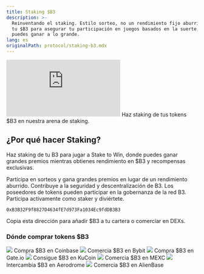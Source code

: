```yaml
---
title: Staking $B3
description: >-
  Reinventando el staking. Estilo sorteo, no un rendimiento fijo aburrido - usa
  tu $B3 para asegurar tu participación en juegos basados en la suerte, donde
  puedes ganar a lo grande.
lang: es
originalPath: protocol/staking-b3.mdx
---
```

<iframe
   className="w-full aspect-video rounded-xl mb-6"
    src="https://customer-gg6qs7nm5ue94t64.cloudflarestream.com/8d4fd9ab30d1002e5856a931a7e7dd05/iframe?muted=true&loop=true&autoplay=true&poster=https%3A%2F%2Fcustomer-gg6qs7nm5ue94t64.cloudflarestream.com%2F8d4fd9ab30d1002e5856a931a7e7dd05%2Fthumbnails%2Fthumbnail.jpg%3Ftime%3D%26height%3D600"
    title="Staking $B3"
    frameBorder="0"
  allow="accelerometer; autoplay; clipboard-write; encrypted-media; gyroscope; picture-in-picture"
  allowFullScreen
  ></iframe>

<Card title="Stake & win $B3" icon="coin" href="https://stake.b3.fun" horizontal>
  Haz staking de tus tokens $B3 en nuestra arena de staking.
</Card>

## ¿Por qué hacer Staking?
Haz staking de tu B3 para jugar a Stake to Win, donde puedes ganar grandes premios mientras obtienes rendimiento en $B3 y recompensas exclusivas.

<CardGroup cols={2}>
<Card title="Gana Recompensas" icon="coins">
  Participa en sorteos y gana grandes premios en lugar de un rendimiento aburrido.
</Card>

<Card title="Asegura la Red" icon="shield">
  Contribuye a la seguridad y descentralización de B3.
</Card>

<Card title="Derechos de Gobernanza" icon="users">
  Los poseedores de tokens pueden participar en la gobernanza de la red B3.
</Card>

<Card title="Bajo Riesgo" icon="gamepad">
  Participa activamente como staker y diviértete.
</Card>
</CardGroup>

```text Contract Address
0xB3B32F9f8827D4634fE7d973Fa1034Ec9fdDB3B3
```
Copia esta dirección para añadir $B3 a tu cartera o comerciar en DEXs.


### Dónde comprar tokens $B3

<CardGroup cols={3}>
  <Card title="Coinbase" href="https://www.coinbase.com/price/b3-base" horizontal>
    <img src="/images/coinbase-logo.svg" className="w-full bg-black aspect-video object-contain rounded-lg p-2 my-3" />
    Compra $B3 en Coinbase
  </Card>

  <Card title="Bybit" href="https://www.bybit.com/en/trade/spot/B3/USDT" horizontal>
    <img src="/images/bybit-logo.svg" className="w-full bg-black aspect-video object-contain rounded-lg p-2 my-3" />
    Comercia $B3 en Bybit
  </Card>

  <Card title="Gate.io" href="https://www.gate.io/trade/B3_USDT" horizontal>
    <img src="/images/gateio-logo.svg" className="w-full bg-black aspect-video object-contain rounded-lg p-2 my-3" />
    Compra $B3 en Gate.io
  </Card>

  <Card title="KuCoin" href="https://trade.kucoin.com/B3-USDT?utm_source=community_partner_info" horizontal>
    <img src="/images/kucoin-logo.avif" className="w-full bg-black aspect-video object-contain rounded-lg p-2 my-3" />
    Consigue $B3 en KuCoin
  </Card>

  <Card title="MEXC" href="https://www.mexc.com/exchange/B3_USDT" horizontal>
    <img src="/images/mexc-logo.svg" className="w-full bg-black aspect-video object-contain rounded-lg p-2 my-3" />
    Comercia $B3 en MEXC
  </Card>

  <Card title="Aerodrome" href="https://aerodrome.finance/swap?from=eth&to=0xb3b32f9f8827d4634fe7d973fa1034ec9fddb3b3&chain0=8453&chain1=8453" horizontal>
    <img src="/images/aerodrome-logo.svg" className="w-full bg-black aspect-video object-contain rounded-lg p-2 my-3" />
    Intercambia $B3 en Aerodrome
  </Card>

  <Card title="AlienBase" href="https://app.alienbase.xyz/?outputCurrency=0xB3B32F9f8827D4634fE7d973Fa1034Ec9fddb3B3&chainId=8453" horizontal>
    <img src="/images/alienbase-logo.svg" className="w-full bg-black aspect-video object-contain rounded-lg p-2 my-3" />
    Comercia $B3 en AlienBase
  </Card>
</CardGroup>
